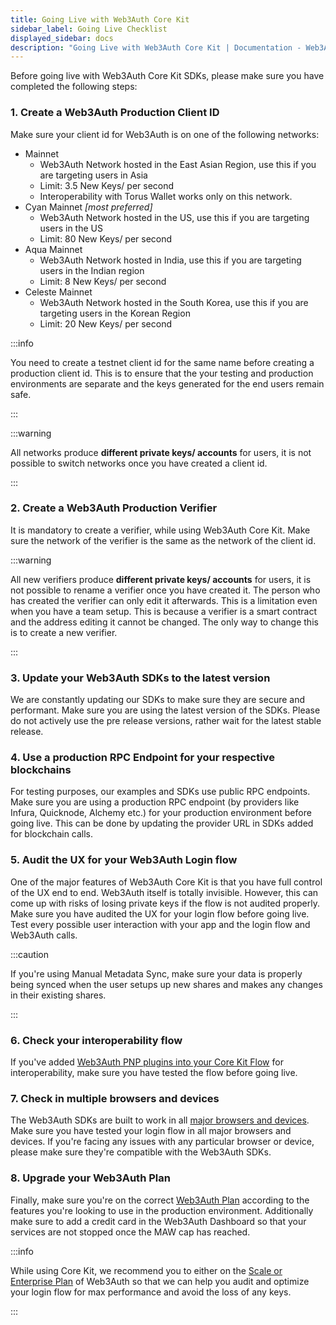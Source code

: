 ```yaml
---
title: Going Live with Web3Auth Core Kit
sidebar_label: Going Live Checklist
displayed_sidebar: docs
description: "Going Live with Web3Auth Core Kit | Documentation - Web3Auth"
---
```


Before going live with Web3Auth Core Kit SDKs, please make sure you have completed the following steps:

### 1. Create a Web3Auth Production Client ID

Make sure your client id for Web3Auth is on one of the following networks:

- Mainnet
  - Web3Auth Network hosted in the East Asian Region, use this if you are targeting users in Asia
  - Limit: 3.5 New Keys/ per second
  - Interoperability with Torus Wallet works only on this network.
- Cyan Mainnet _[most preferred]_
  - Web3Auth Network hosted in the US, use this if you are targeting users in the US
  - Limit: 80 New Keys/ per second
- Aqua Mainnet
  - Web3Auth Network hosted in India, use this if you are targeting users in the Indian region
  - Limit: 8 New Keys/ per second
- Celeste Mainnet
  - Web3Auth Network hosted in the South Korea, use this if you are targeting users in the Korean Region
  - Limit: 20 New Keys/ per second

:::info

You need to create a testnet client id for the same name before creating a production client id. This is to ensure that the your testing and
production environments are separate and the keys generated for the end users remain safe.

:::

:::warning

All networks produce **different private keys/ accounts** for users, it is not possible to switch networks once you have created a client id.

:::

### 2. Create a Web3Auth Production Verifier

It is mandatory to create a verifier, while using Web3Auth Core Kit. Make sure the network of the verifier is the same as the network of the client
id.

:::warning

All new verifiers produce **different private keys/ accounts** for users, it is not possible to rename a verifier once you have created it. The person
who has created the verifier can only edit it afterwards. This is a limitation even when you have a team setup. This is because a verifier is a smart
contract and the address editing it cannot be changed. The only way to change this is to create a new verifier.

:::

### 3. Update your Web3Auth SDKs to the latest version

We are constantly updating our SDKs to make sure they are secure and performant. Make sure you are using the latest version of the SDKs. Please do not
actively use the pre release versions, rather wait for the latest stable release.

### 4. Use a production RPC Endpoint for your respective blockchains

For testing purposes, our examples and SDKs use public RPC endpoints. Make sure you are using a production RPC endpoint (by providers like Infura,
Quicknode, Alchemy etc.) for your production environment before going live. This can be done by updating the provider URL in SDKs added for blockchain
calls.

### 5. Audit the UX for your Web3Auth Login flow

One of the major features of Web3Auth Core Kit is that you have full control of the UX end to end. Web3Auth itself is totally invisible. However, this
can come up with risks of losing private keys if the flow is not audited properly. Make sure you have audited the UX for your login flow before going
live. Test every possible user interaction with your app and the login flow and Web3Auth calls.

:::caution

If you're using Manual Metadata Sync, make sure your data is properly being synced when the user setups up new shares and makes any changes in their
existing shares.

:::

### 6. Check your interoperability flow

If you've added [Web3Auth PNP plugins into your Core Kit Flow](/pnp/features/interoperability#interoperability-with-plugins) for interoperability,
make sure you have tested the flow before going live.

### 7. Check in multiple browsers and devices

The Web3Auth SDKs are built to work in all [major browsers and devices](/troubleshooting/supported-browsers). Make sure you have tested your login
flow in all major browsers and devices. If you're facing any issues with any particular browser or device, please make sure they're compatible with
the Web3Auth SDKs.

### 8. Upgrade your Web3Auth Plan

Finally, make sure you're on the correct [Web3Auth Plan](https://web3auth.io/pricing.html) according to the features you're looking to use in the
production environment. Additionally make sure to add a credit card in the Web3Auth Dashboard so that your services are not stopped once the MAW cap
has reached.

:::info

While using Core Kit, we recommend you to either on the [Scale or Enterprise Plan](https://web3auth.io/pricing.html) of Web3Auth so that we can help
you audit and optimize your login flow for max performance and avoid the loss of any keys.

:::
